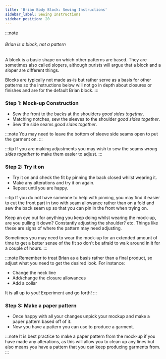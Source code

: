 ```yaml
---
title: 'Brian Body Block: Sewing Instructions'
sidebar_label: Sewing Instructions
sidebar_position: 20
---
```


:::note
###### Brian is a block, not a pattern

A block is a basic shape on which other patterns are based.  They are sometimes
also called slopers, although purists will argue that a block and a sloper are
different things.

Blocks are typically not made as-is but rather serve as a basis for other
patterns so the instructions below will not go in depth about closures or
finishes and are for the default Brian block.
:::

### Step 1: Mock-up Construction

- Sew the front to the backs at the shoulders _good sides together_.
- Matching notches, sew the sleeves to the shoulder _good sides together_.
- Sew the side seams _good sides together_.

:::note
You may need to leave the bottom of sleeve side seams open to put the garment on.
:::

:::tip
If you are making adjustments you may wish to sew the seams _wrong sides
together_ to make them easier to adjust.
:::

### Step 2: Try it on

- Try it on and check the fit by pinning the back closed whilst wearing it.
- Make any alterations and try it on again.
- Repeat until you are happy.

:::tip
If you do not have someone to help with pinning, you may find it easier to cut
the front part in two with seam allowance rather than on a fold and sew the
back seam up so that you can pin in the front when trying on.

Keep an eye out for anything you keep doing whilst wearing the mock-up, are you
pulling it down? Constantly adjusting the shoulder? etc. Things like these are
signs of where the pattern may need adjusting.

Sometimes you may need to wear the mock-up for an extended amount of time to
get a better sense of the fit so don't be afraid to walk around in it for a
couple of hours.
:::

:::note
Remember to treat Brian as a basis rather than a final product, so adjust what
you need to get the desired look.
For instance:

- Change the neck line
- Add/change the closure allowances
- Add a collar

It is all up to you! Experiment and go forth!
:::

### Step 3: Make a paper pattern

- Once happy with all your changes unpick your mockup and make a paper pattern
  based off of it.
- Now you have a pattern you can use to produce a garment.

:::note
It is best practice to make a paper pattern from the mock-up if you have made any alterations, as this will allow you to clean up any lines but also means you have a pattern that you can keep producing garments from.
:::
